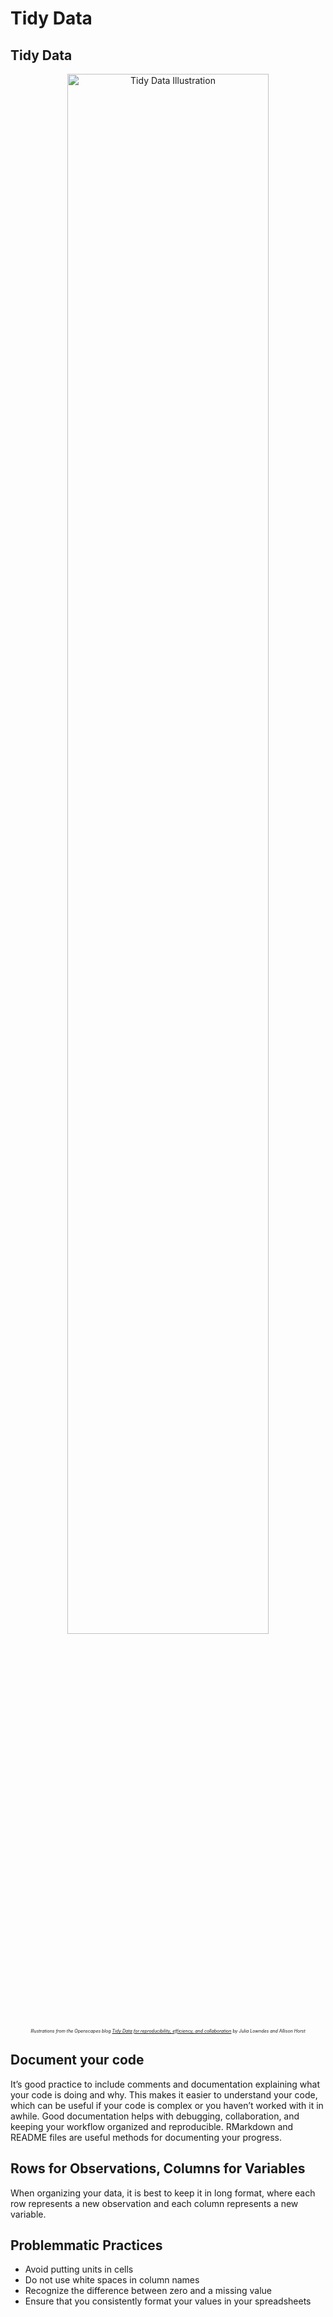 # Tidy Data {#tidy-data}

## Tidy Data 

<div style="text-align: center;">
  <img src="./docs/files/TidyData.jpeg" alt="Tidy Data Illustration" width="80%">
  <p style="font-size: 50%;"><em>Illustrations from the Openscapes blog <a href='https://www.openscapes.org/blog/2020/10/12/tidy-data/'>Tidy Data for reproducibility, efficiency, and collaboration</a> by Julia Lowndes and Allison Horst</em></p>
</div>
 
## Document your code
It's good practice to include comments and documentation explaining what your code is doing and why. This makes it easier to understand your code, which can be useful if your code is complex or you haven't worked with it in awhile. Good documentation helps with debugging, collaboration, and keeping your workflow organized and reproducible. RMarkdown and README files are useful methods for documenting your progress.  

## Rows for Observations, Columns for Variables
When organizing your data, it is best to keep it in long format, where each row represents a new observation and each column represents a new variable. 

## Problemmatic Practices

* Avoid putting units in cells
* Do not use white spaces in column names
* Recognize the difference between zero and a missing value
* Ensure that you consistently format your values in your spreadsheets